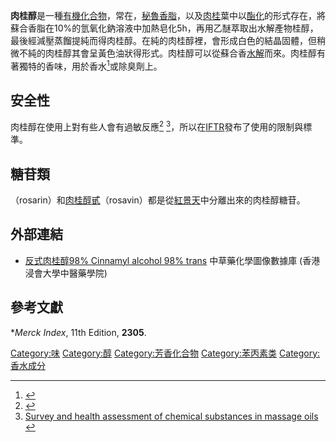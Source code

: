 {{chembox
| verifiedrevid = 460038749
|   別名 = Cinnamyl alcohol
|   ImageFile = Cinnamyl alcohol.svg
<!-- | ImageSize = 200px -->
|   ImageName = Skeletal formula
|   ImageFile1 =
|   ImageName1 = Ball-and-stick model
|   IUPACName = (2''E'')-3-phenylprop-2-en-1-ol
|   OtherNames = Cinnamyl alcohol<br />Cinnamic alcohol<br />Styryl carbinol<br />Phenylallyl alcohol
| Section1 = {{Chembox Identifiers
|   InChI = 1/C9H10O/c10-8-4-7-9-5-2-1-3-6-9/h1-7,10H,8H2/b7-4+
| InChIKey = OOCCDEMITAIZTP-QPJJXVBHBG
| StdInChI_Ref = {{stdinchicite|correct|chemspider}}
| StdInChI = 1S/C9H10O/c10-8-4-7-9-5-2-1-3-6-9/h1-7,10H,8H2/b7-4+
| StdInChIKey_Ref = {{stdinchicite|correct|chemspider}}
| StdInChIKey = OOCCDEMITAIZTP-QPJJXVBHSA-N
| CASNo_Ref = {{cascite|correct|CAS}}
| CASNo = 104-54-1
|   ChEBI_Ref = {{ebicite|correct|EBI}}
| ChEBI = 33227
| SMILES = c1ccc(cc1)/C=C/CO
|   ChemSpiderID_Ref = {{chemspidercite|correct|chemspider}}
| ChEMBL_Ref = {{ebicite|correct|EBI}}
| ChEMBL = 324794
| ChemSpiderID = 21105870
| KEGG_Ref = {{keggcite|correct|kegg}}
| KEGG = C02394
  }}
| Section2 = {{Chembox Properties
|   Formula = C<sub>9</sub>H<sub>10</sub>O
|   MolarMass = 134.17 g/mol
|   Density = 1.0397 g/cm³ at 35 °C
|   MeltingPt = 33 °C
|   BoilingPt = 250 °C
  }}
| Section7 = {{Chembox Hazards
|   ExternalMSDS = [https://fscimage.fishersci.com/msds/51812.htm External MSDS]
  }}
| Section8 = {{Chembox Related
|   OtherCpds = [[Cinnamic_acid|Cinnamic acid]]; [[Cinnamaldehyde|Cinnamaldehyde]]}}
}}

'''肉桂醇'''是一種[[有機化合物|有機化合物]]，常在{{link-en|蘇合香|storax}}，[[秘魯香脂|秘魯香脂]]，以及[[肉桂|肉桂]]葉中以[[酯化|酯化]]的形式存在，將蘇合香脂在10%的氫氧化鈉溶液中加熱皂化5h，再用乙醚萃取出水解產物桂醇，最後經減壓蒸餾提純而得肉桂醇。在純的肉桂醇裡，會形成白色的結晶固體，但稍微不純的肉桂醇其會呈黃色油狀得形式。肉桂醇可以從蘇合香[[水解|水解]]而來。肉桂醇有著獨特的香味，用於香水<ref>{{Cite web |url=http://www.thegoodscentscompany.com/data/rw1003291.html |title=存档副本 |access-date=2014-06-21 |archive-date=2021-04-13 |archive-url=https://web.archive.org/web/20210413072526/http://www.thegoodscentscompany.com/data/rw1003291.html |dead-url=no }}</ref>或除臭劑上。

== 安全性 == 
肉桂醇在使用上對有些人會有過敏反應<ref>{{Cite web |url=http://www.rifm.org/doc/Food%20%26%20Chem%20Tox%20RIFM%20Spec%20Suppl%20122007.pdf |title=存档副本 |access-date=2022-03-03 |archive-date=2021-01-12 |archive-url=https://web.archive.org/web/20210112105000/https://www.rifm.org/doc/Food%20%26%20Chem%20Tox%20RIFM%20Spec%20Suppl%20122007.pdf |dead-url=no }}</ref> <ref>[http://www2.mst.dk/udgiv/publications/2006/87-7052-278-2/html/kap07_eng.htm Survey and health assessment of chemical substances in massage oils] {{webarchive|url=https://web.archive.org/web/20070628145403/http://www2.mst.dk/udgiv/publications/2006/87-7052-278-2/html/kap07_eng.htm |date=2007-06-28 }}</ref>，所以在[https://web.archive.org/web/20141022122558/http://www.ifraorg.org/en-us/home/public_home#.U6WP1_mSzUY IFTR]{{link-en|國際香料協會|International Fragrance Association}}發布了使用的限制與標準。

== 糖苷類== 
{{link-en|络塞琳|Rosarin}}（rosarin）和[[肉桂醇甙|肉桂醇甙]]（rosavin）都是從[[紅景天|紅景天]]中分離出來的肉桂醇糖苷。

==外部連結==
* [http://libproject.hkbu.edu.hk/was40/detail?channelid=22253&lang=cht&searchword=code=P00327 反式肉桂醇98% Cinnamyl alcohol 98% trans] {{Wayback|url=http://libproject.hkbu.edu.hk/was40/detail?channelid=22253&lang=cht&searchword=code=P00327 |date=20160304084759 }} 中草藥化學圖像數據庫 (香港浸會大學中醫藥學院) {{zh}}{{en}}

== 參考文獻 == 
{{reflist}} {{Reaction mechanisms}} *''Merck Index'', 11th Edition, '''2305'''.


{{Authority control}}
[[Category:味|Category:味]]
[[Category:醇|Category:醇]]
[[Category:芳香化合物|Category:芳香化合物]]
[[Category:苯丙素类|Category:苯丙素类]]
[[Category:香水成分|Category:香水成分]]